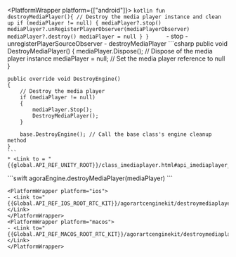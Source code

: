 <PlatformWrapper platform={["android"]}>
    ```kotlin
    fun destroyMediaPlayer(){
        // Destroy the media player instance and clean up
        if (mediaPlayer != null) {
            mediaPlayer?.stop()
            mediaPlayer?.unRegisterPlayerObserver(mediaPlayerObserver)
            mediaPlayer?.destroy()
            mediaPlayer = null
        }
    }    
    ```
    - <Link to="{{global.API_REF_ANDROID_ROOT}}/class_imediaplayer.html#api_imediaplayer_stop">stop</Link>
    - <Link to="{{global.API_REF_ANDROID_ROOT}}/class_imediaplayer.html#api_imediaplayer_unregisterplayersourceobserver">unregisterPlayerSourceObserver</Link>
    - <Link to="{{global.API_REF_ANDROID_ROOT}}/class_imediaplayer.html#api_irtcengine_destroymediaplayer">destroyMediaPlayer</Link>
</PlatformWrapper>
<PlatformWrapper platform="unity">
    ```csharp
    public void DestroyMediaPlayer()
    {
        mediaPlayer.Dispose(); // Dispose of the media player instance
        mediaPlayer = null; // Set the media player reference to null
    }

    public override void DestroyEngine()
    {
        // Destroy the media player
        if (mediaPlayer != null)
        {
            mediaPlayer.Stop();
            DestroyMediaPlayer();
        }

        base.DestroyEngine(); // Call the base class's engine cleanup method
    }
    ```
    * <Link to = "{{global.API_REF_UNITY_ROOT}}/class_imediaplayer.html#api_imediaplayer_dispose">Dispose</Link>

</PlatformWrapper>
<PlatformWrapper platform={["ios","macos"]}>
    ```swift
    agoraEngine.destroyMediaPlayer(mediaPlayer)
    ```

    <PlatformWrapper platform="ios">
    - <Link to="{{Global.API_REF_IOS_ROOT_RTC_KIT}}/agorartcenginekit/destroymediaplayer(_:)">destroyMediaPlayer(_:)</Link>
    </PlatformWrapper>
    <PlatformWrapper platform="macos">
    - <Link to="{{Global.API_REF_MACOS_ROOT_RTC_KIT}}/agorartcenginekit/destroymediaplayer(_:)">destroyMediaPlayer(_:)</Link>
    </PlatformWrapper>

</PlatformWrapper>